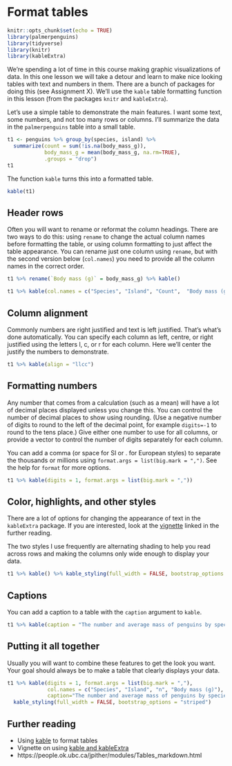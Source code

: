 # Format tables {#format-tables}

```r
knitr::opts_chunk$set(echo = TRUE)
library(palmerpenguins)
library(tidyverse)
library(knitr)
library(kableExtra)
```

We're spending a lot of time in this course making graphic visualizations of data. In this one lesson we will take a detour and learn to make nice looking tables with text and numbers in them. There are a bunch of packages for doing this (see Assignment X). We'll use the `kable` table formatting function in this lesson (from the packages `knitr` and `kableExtra`). 

Let's use a simple table to demonstrate the main features. I want some text, some numbers, and not too many rows or columns. I'll summarize the data in the `palmerpenguins` table into a small table.

```r
t1 <- penguins %>% group_by(species, island) %>%
  summarize(count = sum(!is.na(body_mass_g)),
            body_mass_g = mean(body_mass_g, na.rm=TRUE), 
            .groups = "drop")
t1
```

The function `kable` turns this into a formatted table.

```r
kable(t1)
```

## Header rows

Often you will want to rename or reformat the column headings. There are two ways to do this: using `rename` to change the actual column names before formatting the table, or using column formatting to just affect the table appearance. You can rename just one column using `rename`, but with the second version below (`col.names`) you need to provide all the column names in the correct order. 

```r
t1 %>% rename(`Body mass (g)` = body_mass_g) %>% kable()
```

```r
t1 %>% kable(col.names = c("Species", "Island", "Count",  "Body mass (g)"))
```

## Column alignment

Commonly numbers are right justified and text is left justified. That's what's done automatically. You can specify each column as left, centre, or right justified using the letters l, c, or r for each column. Here we'll center the justify the numbers to demonstrate.

```r
t1 %>% kable(align = "llcc")
```

## Formatting numbers

Any number that comes from a calculation (such as a mean) will have a lot of decimal places displayed unless you change this. You can control the number of decimal places to show using rounding. (Use a negative number of digits to round to the left of the decimal point, for example `digits=-1` to round to the tens place.) Give either one number to use for all columns, or provide a vector to control the number of digits separately for each column.

You can add a comma (or space for SI or . for European styles) to separate the thousands or millions using `format.args = list(big.mark = ",")`. See the help for `format` for more options.


```r
t1 %>% kable(digits = 1, format.args = list(big.mark = ","))
```

## Color, highlights, and other styles

There are a lot of options for changing the appearance of text in the `kableExtra` package. If you are interested, look at the [vignette](https://cran.r-project.org/web/packages/kableExtra/vignettes/awesome_table_in_html.html) linked in the further reading.

The two styles I use frequently are alternating shading to help you read across rows and making the columns only wide enough to display your data.

```r
t1 %>% kable() %>% kable_styling(full_width = FALSE, bootstrap_options = "striped")
```


## Captions

You can add a caption to a table with the `caption` argument to `kable`. 

```r
t1 %>% kable(caption = "The number and average mass of penguins by species and island.")
```


## Putting it all together

Usually you will want to combine these features to get the look you want. Your goal should always be to make a table that clearly displays your data.

```r
t1 %>% kable(digits = 1, format.args = list(big.mark = ","),
             col.names = c("Species", "Island", "n", "Body mass (g)"),
             caption="The number and average mass of penguins by species and island.") %>%
  kable_styling(full_width = FALSE, bootstrap_options = "striped")
```

## Further reading

* Using [kable](https://bookdown.org/yihui/rmarkdown-cookbook/kable.html) to format tables
* Vignette on using [kable and kableExtra](https://cran.r-project.org/web/packages/kableExtra/vignettes/awesome_table_in_html.html)
* https://people.ok.ubc.ca/jpither/modules/Tables_markdown.html

